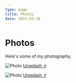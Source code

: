 ```yaml
---
type: page
title: Photos
date: 2021-03-18
---
```


# Photos

Here's some of my photography.


<Image
  src="/images/cityEater.png"
  alt="Photo"
  width={500}
  height={500}
  priority
  className="next-image"
/>
[Unsplash ↗ ](https://appadvice.com/app/city-eater/1605543287)

<Image
  src="/images/photo.jpg"
  alt="Photo"
  width={1125}
  height={750}
  priority
  className="next-image"
/>
[Unsplash ↗ ](https://unsplash.com/photos/ndN00KmbJ1c)
